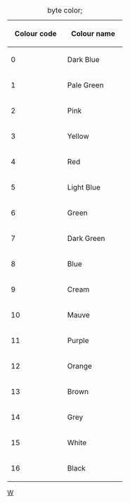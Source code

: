 {{en/DevDoc}}

{|
|+byte color;
!&nbsp;&nbsp;Colour code&nbsp;&nbsp;!!&nbsp;&nbsp;Colour name&nbsp;&nbsp;
|-
|0||Dark Blue
|-
|1||Pale Green
|-
|2||Pink
|-
|3||Yellow
|-
|4||Red
|-
|5||Light Blue
|-
|6||Green
|-
|7||Dark Green
|-
|8||Blue
|-
|9||Cream
|-
|10||Mauve
|-
|11||Purple
|-
|12||Orange
|-
|13||Brown
|-
|14||Grey
|-
|15||White
|-
|16||Black
|}

[[Category:en/OpenTTDDevBlackBook|W]]